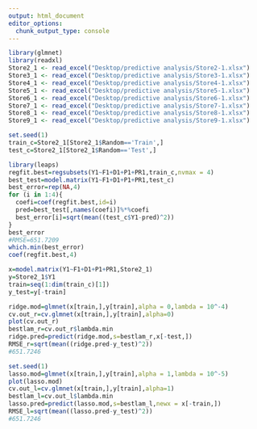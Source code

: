 ```yaml
---
output: html_document
editor_options: 
  chunk_output_type: console
---
```

```r
library(glmnet)
library(readxl)
Store2_1 <- read_excel("Desktop/predictive analysis/Store2-1.xlsx")
Store3_1 <- read_excel("Desktop/predictive analysis/Store3-1.xlsx")
Store4_1 <- read_excel("Desktop/predictive analysis/Store4-1.xlsx")
Store5_1 <- read_excel("Desktop/predictive analysis/Store5-1.xlsx")
Store6_1 <- read_excel("Desktop/predictive analysis/Store6-1.xlsx")
Store7_1 <- read_excel("Desktop/predictive analysis/Store7-1.xlsx")
Store8_1 <- read_excel("Desktop/predictive analysis/Store8-1.xlsx")
Store9_1 <- read_excel("Desktop/predictive analysis/Store9-1.xlsx")
```

```r
set.seed(1)
train_c=Store2_1[Store2_1$Random=='Train',]
test_c=Store2_1[Store2_1$Random=='Test',]
```

```r
library(leaps)
regfit.best=regsubsets(Y1~F1+D1+P1+PR1,train_c,nvmax = 4)
best_test=model.matrix(Y1~F1+D1+P1+PR1,test_c)
best_error=rep(NA,4)
for (i in 1:4){
  coefi=coef(regfit.best,id=i)
  pred=best_test[,names(coefi)]%*%coefi
  best_error[i]=sqrt(mean((test_c$Y1-pred)^2))
}
best_error
#RMSE=651.7209
which.min(best_error)
coef(regfit.best,4)
```

```r
x=model.matrix(Y1~F1+D1+P1+PR1,Store2_1)
y=Store2_1$Y1
train=seq(1:dim(train_c)[1])
y_test=y[-train]

ridge.mod=glmnet(x[train,],y[train],alpha = 0,lambda = 10^-4)
cv.out_r=cv.glmnet(x[train,],y[train],alpha=0)
plot(cv.out_r)
bestlam_r=cv.out_r$lambda.min
ridge.pred=predict(ridge.mod,s=bestlam_r,x[-test,])
RMSE_r=sqrt(mean((ridge.pred-y_test)^2))
#651.7246

set.seed(1)
lasso.mod=glmnet(x[train,],y[train],alpha = 1,lambda = 10^-5)
plot(lasso.mod)
cv.out_l=cv.glmnet(x[train,],y[train],alpha=1)
bestlam_l=cv.out_l$lambda.min
lasso.pred=predict(lasso.mod,s=bestlam_l,newx = x[-train,])
RMSE_l=sqrt(mean((lasso.pred-y_test)^2))
#651.7246
```
